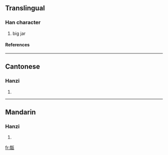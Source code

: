 ==Translingual==
===Han character===
{{Han char|rn=98|rad=瓦|as=13|sn=18|four=2161<sub>7</sub>|canj=弓口一女弓 (NRMVN)}}
# big jar
====References====
{{Han ref|kx=0752.180|dkj=21610|dj=1160.030|hdz=21433.020|uh=7514|ud=29972|bh=F048|bd=61512}}

----
==Cantonese==
===Hanzi===
{{yue-hanzi|jyut=|y=daam1}}
# {{defn|Cantonese}}

----
==Mandarin==
===Hanzi===
{{cmn-hanzi|pin=[[dān]] (dan1)|wg=tan<sup>1</sup>}}
# {{defn|Mandarin}}

[[fr:甔]]